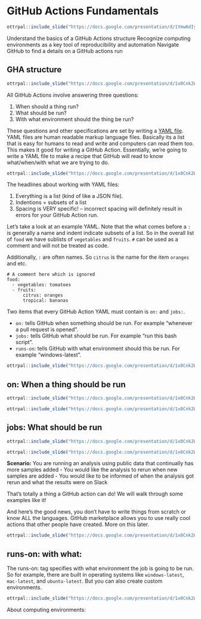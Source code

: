 
# GitHub Actions Fundamentals


```r
ottrpal::include_slide("https://docs.google.com/presentation/d/1YmwKdIy9BeQ3EShgZhvtb3MgR8P6iDX4DfFD65W_gdQ/edit#slide=id.gcc4fbee202_0_141")
```



Understand the basics of a GitHub Actions structure
Recognize computing environments as a key tool of reproducibility and automation
Navigate GitHub to find a details on a GitHub actions run


## GHA structure


```r
ottrpal::include_slide("https://docs.google.com/presentation/d/1x0Cnk2Wcsg8HYkmXnXo_0PxmYCxAwzVrUQzb8DUDvTA/edit#slide=id.g280d2b56f79_0_2777")
```

All GitHub Actions involve answering three questions:

1. When should a thing run?
2. What should be run?
3. With what environment should the thing be run?

These questions and other specifications are set by writing a [YAML file](https://www.redhat.com/en/topics/automation/what-is-yaml). YAML files are human readable markup language files. Basically its a list that is easy for humans to read and write and computers can read them too. This makes it good for writing a GitHub Action. Essentially, we're going to write a YAML file to make a recipe that GitHub will read to know what/when/with what we are trying to do.

```r
ottrpal::include_slide("https://docs.google.com/presentation/d/1x0Cnk2Wcsg8HYkmXnXo_0PxmYCxAwzVrUQzb8DUDvTA/edit#slide=id.g280d2b56f79_0_2781")
```

The headlines about working with YAML files:

1. Everything is a list (kind of like a JSON file).
1. Indentions = subsets of a list
1. Spacing is VERY specific! -- incorrect spacing will definitely result in errors for your GitHub Action run.

Let's take a look at an example YAML.
Note that the what comes before a `:` is generally a name and indent indicate subsets of a list. So in the overall list of `food` we have sublists of `vegetables` and `fruits`. `#` can be used as a comment and will not be treated as code.

Additionally, `:` are often names. So `citrus` is the name for the item `oranges` and etc.
```
# A comment here which is ignored
food:
  - vegetables: tomatoes
  - fruits:
      citrus: oranges
      tropical: bananas
```


Two items that every GitHub Action YAML must contain is `on:` and `jobs:`.

- `on:` tells GitHub when something should be run. For example "whenever a pull request is opened".
- `jobs:` tells GitHub what should be run. For example "run this bash script".
- `runs-on`: tells GitHub with what environment should this be run. For example "windows-latest".

```r
ottrpal::include_slide("https://docs.google.com/presentation/d/1x0Cnk2Wcsg8HYkmXnXo_0PxmYCxAwzVrUQzb8DUDvTA/edit#slide=id.g280d2b56f79_0_2787")
```

## on: When a thing should be run


```r
ottrpal::include_slide("https://docs.google.com/presentation/d/1x0Cnk2Wcsg8HYkmXnXo_0PxmYCxAwzVrUQzb8DUDvTA/edit#slide=id.g280d2b56f79_0_2808")
```




```r
ottrpal::include_slide("https://docs.google.com/presentation/d/1x0Cnk2Wcsg8HYkmXnXo_0PxmYCxAwzVrUQzb8DUDvTA/edit#slide=id.g280d2b56f79_0_2815")
```


## jobs: What should be run

```r
ottrpal::include_slide("https://docs.google.com/presentation/d/1x0Cnk2Wcsg8HYkmXnXo_0PxmYCxAwzVrUQzb8DUDvTA/edit#slide=id.g280d2b56f79_0_2820")
```

```r
ottrpal::include_slide("https://docs.google.com/presentation/d/1x0Cnk2Wcsg8HYkmXnXo_0PxmYCxAwzVrUQzb8DUDvTA/edit#slide=id.g280d2b56f79_0_2827")
```

**Scenario:** You are running an analysis using public data that continually has more samples added
- You would like the analysis to rerun when new samples are added
- You would like to be informed of when the analysis got rerun and what the results were on Slack

That's totally a thing a GitHub action can do! We will walk through some examples like it!

And here's the good news, you don't have to write things from scratch or know ALL the languages. GitHub marketplace allows you to use really cool actions that other people have created. More on this later.

```r
ottrpal::include_slide("https://docs.google.com/presentation/d/1x0Cnk2Wcsg8HYkmXnXo_0PxmYCxAwzVrUQzb8DUDvTA/edit#slide=id.g280d2b56f79_0_2843")
```

## runs-on: with what:


The runs-on: tag specifies with what environment the job is going to be run. So for example, there are built in operating systems like `windows-latest`, `mac-latest`, and `ubuntu-latest`. But you can also create custom environments.

```r
ottrpal::include_slide("https://docs.google.com/presentation/d/1x0Cnk2Wcsg8HYkmXnXo_0PxmYCxAwzVrUQzb8DUDvTA/edit#slide=id.g280d2b56f79_0_2843")
```

About computing environments:
